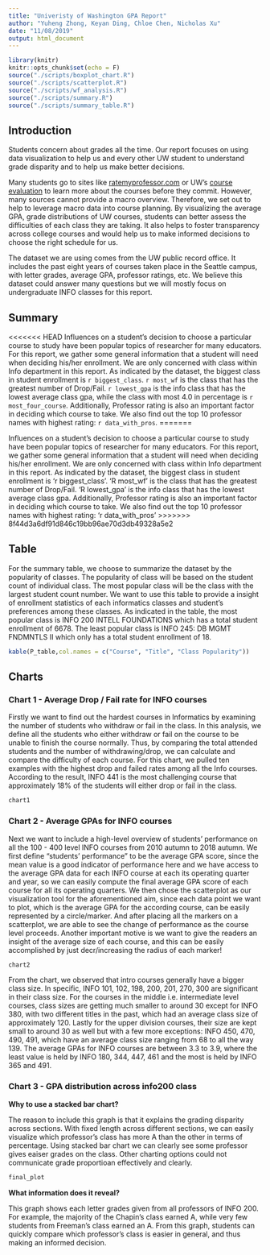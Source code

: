 ```yaml
---
title: "Univeristy of Washington GPA Report"
author: "Yuheng Zhong, Keyan Ding, Chloe Chen, Nicholas Xu"
date: "11/08/2019"
output: html_document
---
```


```r
library(knitr)
knitr::opts_chunk$set(echo = F)
source("./scripts/boxplot_chart.R")
source("./scripts/scatterplot.R")
source("./scripts/wf_analysis.R")
source("./scripts/summary.R")
source("./scripts/summary_table.R")
```
## Introduction

Students concern about grades all the time. Our report focuses on using data visualization to help us and every other UW student to understand grade disparity and to help us make better decisions.

Many students go to sites like [ratemyprofessor.com](ratemyprofessor.com) or UW’s [course evaluation](https://www.washington.edu/cec/toc.html) to learn more about the courses before they commit. However, many sources cannot provide a macro overview. Therefore, we set out to help to leverage macro data into course planning. By visualizing the average GPA, grade distributions of UW courses, students can better assess the difficulties of each class they are taking. It also helps to foster transparency across college courses and would help us to make informed decisions to choose the right schedule for us.

The dataset we are using comes from the UW public record office. It includes the past eight years of courses taken place in the Seattle campus, with letter grades, average GPA, professor ratings, etc. We believe this dataset could answer many questions but we will mostly focus on undergraduate INFO classes for this report.

## Summary
<<<<<<< HEAD
Influences on a student’s decision to choose a particular course to study have been popular topics of researcher for many educators. For this report, we gather some general information that a student will need when deciding his/her enrollment. We are only concerned with class within Info department in this report. As indicated by the dataset, the biggest class in student enrollment is `r biggest_class`. `r most_wf` is the class that has the greatest number of Drop/Fail. `r lowest_gpa` is the info class that has the lowest average class gpa, while the class with most 4.0 in percentage is `r most_four_course`. Additionally, Professor rating is also an important factor in deciding which course to take. We also find out the top 10 professor names with highest rating: `r data_with_pros`.
=======

Influences on a student’s decision to choose a particular course to study have been popular topics of researcher for many educators. For this report, we gather some general information that a student will need when deciding his/her enrollment. We are only concerned with class within Info department in this report. As indicated by the dataset, the biggest class in student enrollment is ‘r biggest_class’. ‘R most_wf’ is the class that has the greatest number of Drop/Fail. ‘R lowest_gpa’ is the info class that has the lowest average class gpa. Additionally, Professor rating is also an important factor in deciding which course to take. We also find out the top 10 professor names with highest rating: ‘r data_with_pros’
>>>>>>> 8f44d3a6df91d846c19bb96ae70d3db49328a5e2

## Table
For the summary table, we choose to summarize the dataset by the popularity of classes. The popularity of class will be based on the student count of individual class. The most popular class will be the class with the largest student count number. We want to use this table to provide a insight of enrollment statistics of each informatics classes and student's preferences among these classes. As indicated in the table, the most popular class is INFO 200 INTELL FOUNDATIONS which has a total student enrollment of 6678. The least popular class is INFO 245: DB MGMT FNDMNTLS II which only has a total student enrollment of 18. 
```r
kable(P_table,col.names = c("Course", "Title", "Class Popularity"))
```

## Charts

### Chart 1 - Average Drop / Fail rate for INFO courses
Firstly we want to find out the hardest courses in Informatics by examining the number of students who withdraw or fail in the class. In this analysis, we define all the students who either withdraw or fail on the course to be unable to finish the course normally. Thus, by comparing the total attended students and the number of withdrawing/drop, we can calculate and compare the difficulty of each course.
For this chart, we pulled ten examples with the highest drop and failed rates among all the Info courses. According to the result, INFO 441 is the most challenging course that approximately 18% of the students will either drop or fail in the class. 
```r
chart1
```

### Chart 2 - Average GPAs for INFO courses
Next we want to include a high-level overview of students' performance on all the 100 - 400 level INFO courses from 2010 autumn to 2018 autumn. We first define "students' performance" to be the average GPA score, since the mean value is a good indicator of performance here and we have access to the average GPA data for each INFO course at each its operating quarter and year, so we can easily compute the final average GPA score of each course for all its operating quarters. We then chose the scatterplot as our visualization tool for the aforementioned aim, since each data point we want to plot, which is the average GPA for the according course, can be easily represented by a circle/marker. And after placing all the markers on a scatterplot, we are able to see the change of performance as the course level proceeds. Another important motive is we want to give the readers an insight of the average size of each course, and this can be easily accomplished by just decr/increasing the radius of each marker!

```r
chart2
```

From the chart, we observed that intro courses generally have a bigger class size. In specific, INFO 101, 102, 198, 200, 201, 270, 300 are significant in their class size. For the courses in the middle i.e. intermediate level courses, class sizes are getting much smaller to around 30 except for INFO 380, with two different titles in the past, which had an average class size of approximately 120. Lastly for the upper division courses, their size are kept small to around 30 as well but with a few more exceptions: INFO 450, 470, 490, 491, which have an average class size ranging from 68 to all the way 139. The average GPAs for INFO courses are between 3.3 to 3.9, where the least value is held by INFO 180, 344, 447, 461 and the most is held by INFO 365 and 491.

### Chart 3 - GPA distribution across info200 class

**Why to use a stacked bar chart?**

The reason to include this graph is that it explains the grading disparity across sections. With fixed length across different sections, we can easily visualize which professor's class has more A than the other in terms of percentage. Using stacked bar chart we can clearly see some professor gives eaiser grades on the class. Other charting options could not communicate grade proportioan effectively and clearly.


```r
final_plot
```

**What information does it reveal?**

This graph shows each letter grades given from all professors of INFO 200. For example, the majority of the Chapin's class earned A, while very few students from Freeman's class earned an A. From this graph, students can quickly compare which professor's class is easier in general, and thus making an informed decision.
